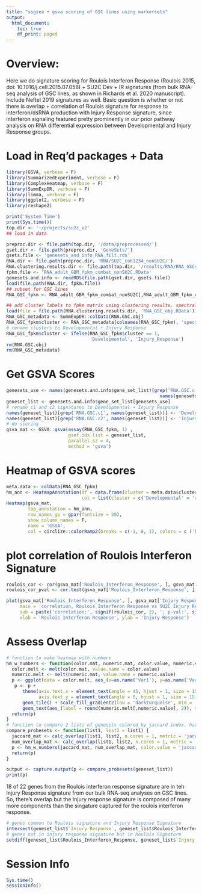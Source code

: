 ```yaml
---
title: "ssgsea + gsva scoring of GSC lines using markersets"
output:
  html_document:
    toc: true
    df_print: paged
---
```


# Overview:

Here we do signature scoring for Roulois Interferon Response (Roulois 2015,  doi: 10.1016/j.cell.2015.07.056) + SU2C Dev + IR signatures (from bulk RNA-seq analysis of GSC lines, as shown in Richards et al. 2020 manuscript). Include Neftel 2019 signatures as well. Basic question is whether or not there is overlap + correlation of Roulois signature for response to interferon/dsRNA production with Injury Response signature, since interferon signaling featured pretty prominently in our prior pathway analysis on RNA differential expression between Developmental and Injury Response groups.

# Load in Req'd packages + Data

``` r
library(GSVA, verbose = F)
library(SummarizedExperiment, verbose = F)
library(ComplexHeatmap, verbose = F)
library(SummExpDR, verbose = F)
library(limma, verbose = F)
library(ggplot2, verbose = F)
library(reshape2)
```

``` r
print('System Time')
print(Sys.time())
top.dir <- '~/projects/su2c_v2'
## load in data

preproc.dir <- file.path(top.dir, '/data/preprocessed/')
gset.dir <- file.path(preproc.dir, 'GeneSets/')
gsets.file <- 'genesets_and_info_RNA_filt.rds'
RNA.dir <- file.path(preproc.dir, 'RNA/SU2C_coh1234_nonSU2C/')
RNA.clustering.results.dir <- file.path(top.dir, '/results/RNA/RNA_GSCs_clustering_DE')
fpkm.file <- 'RNA_adult_GBM_fpkm_combat_nonSU2C.RData'
genesets.and.info <- readRDS(file.path(gset.dir, gsets.file))
load(file.path(RNA.dir, fpkm.file))
## subset for GSC lines
RNA_GSC_fpkm <- RNA_adult_GBM_fpkm_combat_nonSU2C[,RNA_adult_GBM_fpkm_combat_nonSU2C$Type_bis == 'L']

## add cluster labels to fpkm matrix using clustering results. spectral_k2 = cluster labels
load(file = file.path(RNA.clustering.results.dir, 'RNA_GSC_obj.RData'))
RNA_GSC_metadata <- SummExpDR::colData(RNA.GSC.obj)
RNA_GSC_fpkm$cluster <- RNA_GSC_metadata[colnames(RNA_GSC_fpkm), 'spectral_k2']
# rename clusters to Developmental + Injury Response
RNA_GSC_fpkm$cluster <- ifelse(RNA_GSC_fpkm$cluster == 1,
                               'Developmental', 'Injury_Response')
rm(RNA.GSC.obj)
rm(RNA_GSC_metadata)

```

# Get GSVA Scores

``` r
genesets_use <- names(genesets.and.info$gene_set_list)[grep('RNA.GSC.c|Roulois',
                                                         names(genesets.and.info$gene_set_list))]
geneset_list <- genesets.and.info$gene_set_list[genesets_use]
# rename c1 and c2 signatures to Developmental + Injury Response
names(geneset_list)[grep('RNA.GSC.c1', names(geneset_list))] <- 'Developmental'
names(geneset_list)[grep('RNA.GSC.c2', names(geneset_list))] <- 'Injury Response'
# do scoring
gsva_mat <- GSVA::gsva(assay(RNA_GSC_fpkm, 1) ,
                       gset.idx.list = geneset_list,
                       parallel.sz = 4,
                       method = 'gsva')

```

# Heatmap of GSVA scores

``` r
meta.data <- colData(RNA_GSC_fpkm)
hm_ann <- HeatmapAnnotation(df = data.frame(cluster = meta.data$cluster),
                            col = list(cluster = c('Developmental' = 'red', 'Injury_Response' = 'blue')))
Heatmap(gsva_mat,
        top_annotation = hm_ann,
        row_names_gp = gpar(fontsize = 20),
        show_column_names = F,
        name = 'GSVA',
        col = circlize::colorRamp2(breaks = c(-1, 0, 1), colors = c ('blue', 'white', 'red')))
```

# plot correlation of Roulois Interferon Signature

``` r
roulois_cor <- cor(gsva_mat['Roulois_Interferon_Response', ], gsva_mat['Injury Response', ], method = 'pearson')
roulois_cor_pval <- cor.test(gsva_mat['Roulois_Interferon_Response', ], gsva_mat['Injury Response', ], method = 'pearson')$p.value

plot(gsva_mat['Roulois_Interferon_Response', ], gsva_mat['Injury Response', ],
     main = 'correlation, Roulois Interferon Response vs SU2C Injury Response',
     sub = paste('correlation:', signif(roulois_cor, 2), '; p-val:', signif(roulois_cor_pval, 2)),
     xlab = 'Roulois Interferon Response', ylab = 'Injury Response')

```

# Assess Overlap

``` r
# function to make heatmap with numbers
hm_w_numbers <- function(color.mat, numeric.mat, color.value, numeric.value) {
  color.melt <- melt(color.mat, value.name = color.value)
  numeric.melt <- melt(numeric.mat, value.name = numeric.value)
  p <- ggplot(data = color.melt, aes_(x=as.name('Var1'), y=as.name('Var2'), fill=as.name(color.value)))
   p <- p +
      theme(axis.text.x = element_text(angle = 45, hjust = 1, size = 15),
            axis.text.y = element_text(angle = 0, hjust = 1, size = 15)) +
      geom_tile() + scale_fill_gradient2(low = 'darkturquoise', mid = 'white', high = 'red') +
      geom_text(aes_(label = round(numeric.melt[,numeric.value], 2)), size = 6.0)
  return(p)
}
# function to compare 2 lists of genesets colored by jaccard index, have text denote number of overlapping genes
compare_probesets <- function(list1, list2 = list1) {
  jaccard_mat <- calc_overlap(list1, list2, n.cores = 1, metric = 'jaccard')
  num_overlap_mat <- calc_overlap(list1, list2, n.cores = 1, metric = 'num.ovr')
  p <- hm_w_numbers(jaccard_mat, num_overlap_mat, color.value = 'jaccard', numeric.value = 'overlap')
  return(p)
}

output <- capture.output(p <- compare_probesets(geneset_list))
print(p)
```

18 of 22 genes from the Roulois interferon response signature are in teh Injury Response signature from our bulk RNA-seq analyses on GSC lines. So, there's overlap but the Injury response signature is composed of many more components than the singature captured for the roulois interferon response.

``` r
# genes common to Roulois signature and Injury Response Signature
intersect(geneset_list$`Injury Response`, geneset_list$Roulois_Interferon_Response)
# genes not in injury response signature but in Roulois Signature
setdiff(geneset_list$Roulois_Interferon_Response, geneset_list$`Injury Response`)
```

# Session Info

```r
Sys.time()
sessionInfo()
```
